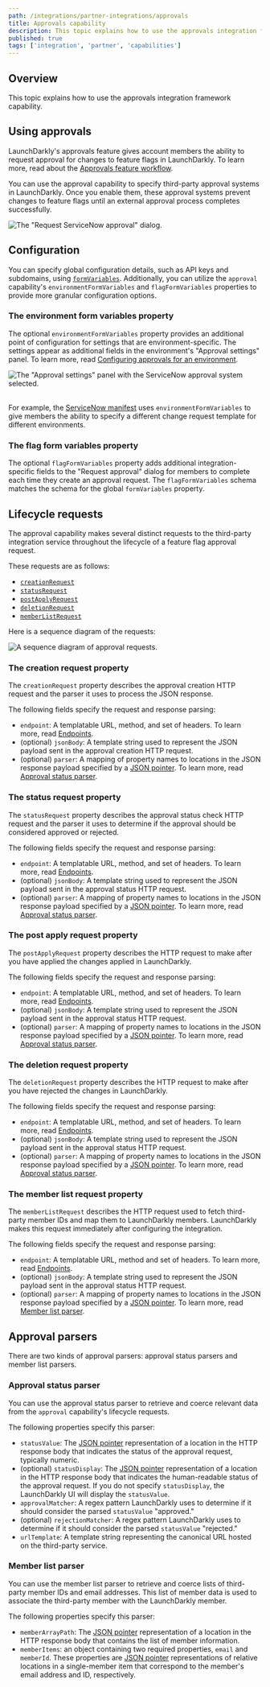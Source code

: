 ```yaml
---
path: /integrations/partner-integrations/approvals
title: Approvals capability
description: This topic explains how to use the approvals integration framework capability.
published: true
tags: ['integration', 'partner', 'capabilities']
---
```


## Overview

This topic explains how to use the approvals integration framework capability.

## Using approvals

LaunchDarkly's approvals feature gives account members the ability to request approval for changes to feature flags in LaunchDarkly. To learn more, read about the [Approvals feature workflow](/home/feature-workflows/approvals).

You can use the approval capability to specify third-party approval systems in LaunchDarkly. Once you enable them, these approval systems prevent changes to feature flags until an external approval process completes successfully.

![The "Request ServiceNow approval" dialog.](servicenow-create-approval-request-modal.png)

## Configuration

You can specify global configuration details, such as API keys and subdomains, using [`formVariables`](/integrations/partner-integrations/form-variables). Additionally, you can utilize the `approval` capability's `environmentFormVariables` and `flagFormVariables` properties to provide more granular configuration options.

### The environment form variables property

The optional `environmentFormVariables` property provides an additional point of configuration for settings that are environment-specific. The settings appear as additional fields in the environment's "Approval settings" panel. To learn more, read [Configuring approvals for an environment](/home/feature-workflows/environment-approvals/).

![The "Approval settings" panel with the ServiceNow approval system selected.](integrations-approval-settings-servicenow.png)<br /><br />

For example, the [ServiceNow manifest](https://github.com/launchdarkly/integration-framework/blob/main/integrations/servicenow/manifest.json) uses `environmentFormVariables` to give members the ability to specify a different change request template for different environments.

### The flag form variables property

The optional `flagFormVariables` property adds additional integration-specific fields to the "Request approval" dialog for members to complete each time they create an approval request. The `flagFormVariables` schema matches the schema for the global `formVariables` property.

## Lifecycle requests

The approval capability makes several distinct requests to the third-party integration service throughout the lifecycle of a feature flag approval request.

These requests are as follows:

- [`creationRequest`](#the-creation-request-property)
- [`statusRequest`](#the-status-request-property)
- [`postApplyRequest`](#the-post-apply-request-property)
- [`deletionRequest`](#the-deletion-request-property)
- [`memberListRequest`](#the-member-list-request-property)

Here is a sequence diagram of the requests:

![A sequence diagram of approval requests.](integrations-lifecycle-requests.png)

### The creation request property

The `creationRequest` property describes the approval creation HTTP request and the parser it uses to process the JSON response.

The following fields specify the request and response parsing:

- `endpoint`: A templatable URL, method, and set of headers. To learn more, read [Endpoints](/integrations/partner-integrations/endpoints).
- (optional) `jsonBody`: A template string used to represent the JSON payload sent in the approval creation HTTP request.
- (optional) `parser`: A mapping of property names to locations in the JSON response payload specified by a [JSON pointer](https://datatracker.ietf.org/doc/html/rfc6901). To learn more, read [Approval status parser](#approval-status-parser).

### The status request property

The `statusRequest` property describes the approval status check HTTP request and the parser it uses to determine if the approval should be considered approved or rejected.

The following fields specify the request and response parsing:

- `endpoint`: A templatable URL, method, and set of headers. To learn more, read [Endpoints](/integrations/partner-integrations/endpoints).
- (optional) `jsonBody`: A template string used to represent the JSON payload sent in the approval status HTTP request.
- (optional) `parser`: A mapping of property names to locations in the JSON response payload specified by a [JSON pointer](https://datatracker.ietf.org/doc/html/rfc6901). To learn more, read [Approval status parser](#approval-status-parser).

### The post apply request property

The `postApplyRequest` property describes the HTTP request to make after you have applied the changes applied in LaunchDarkly.

The following fields specify the request and response parsing:

- `endpoint`: A templatable URL, method, and set of headers. To learn more, read [Endpoints](/integrations/partner-integrations/endpoints).
- (optional) `jsonBody`: A template string used to represent the JSON payload sent in the approval status HTTP request.
- (optional) `parser`: A mapping of property names to locations in the JSON response payload specified by a [JSON pointer](https://datatracker.ietf.org/doc/html/rfc6901). To learn more, read [Approval status parser](#approval-status-parser).

### The deletion request property

The `deletionRequest` property describes the HTTP request to make after you have rejected the changes in LaunchDarkly.

The following fields specify the request and response parsing:

- `endpoint`: A templatable URL, method, and set of headers. To learn more, read [Endpoints](/integrations/partner-integrations/endpoints).
- (optional) `jsonBody`: A template string used to represent the JSON payload sent in the approval status HTTP request.
- (optional) `parser`: A mapping of property names to locations in the JSON response payload specified by a [JSON pointer](https://datatracker.ietf.org/doc/html/rfc6901). To learn more, read [Approval status parser](#approval-status-parser).

### The member list request property

The `memberListRequest` describes the HTTP request used to fetch third-party member IDs and map them to LaunchDarkly members. LaunchDarkly makes this request immediately after configuring the integration.

The following fields specify the request and response parsing:

- `endpoint`: A templatable URL, method and set of headers. To learn more, read [Endpoints](/integrations/partner-integrations/endpoints).
- (optional) `jsonBody`: A template string used to represent the JSON payload sent in the approval status HTTP request.
- (optional) `parser`: A mapping of property names to locations in the JSON response payload specified by a [JSON pointer](https://datatracker.ietf.org/doc/html/rfc6901). To learn more, read [Member list parser](#member-list-parser).

## Approval parsers

There are two kinds of approval parsers: approval status parsers and member list parsers.

### Approval status parser

You can use the approval status parser to retrieve and coerce relevant data from the `approval` capability's lifecycle requests.

The following properties specify this parser:

- `statusValue`: The [JSON pointer](https://datatracker.ietf.org/doc/html/rfc6901) representation of a location in the HTTP response body that indicates the status of the approval request, typically numeric.
- (optional) `statusDisplay`: The [JSON pointer](https://datatracker.ietf.org/doc/html/rfc6901) representation of a location in the HTTP response body that indicates the human-readable status of the approval request. If you do not specify `statusDisplay`, the LaunchDarkly UI will display the `statusValue`.
- `approvalMatcher`: A regex pattern LaunchDarkly uses to determine if it should consider the parsed `statusValue` "approved."
- (optional) `rejectionMatcher`: A regex pattern LaunchDarkly uses to determine if it should consider the parsed `statusValue` "rejected."
- `urlTemplate`: A template string representing the canonical URL hosted on the third-party service.

### Member list parser

You can use the member list parser to retrieve and coerce lists of third-party member IDs and email addresses. This list of member data is used to associate the third-party member with the LaunchDarkly member.

The following properties specify this parser:

- `memberArrayPath`: The [JSON pointer](https://datatracker.ietf.org/doc/html/rfc6901) representation of a location in the HTTP response body that contains the list of member information.
- `memberItems`: an object containing two required properties, `email` and `memberId`. These properties are [JSON pointer](https://datatracker.ietf.org/doc/html/rfc6901) representations of relative locations in a single-member item that correspond to the member's email address and ID, respectively.